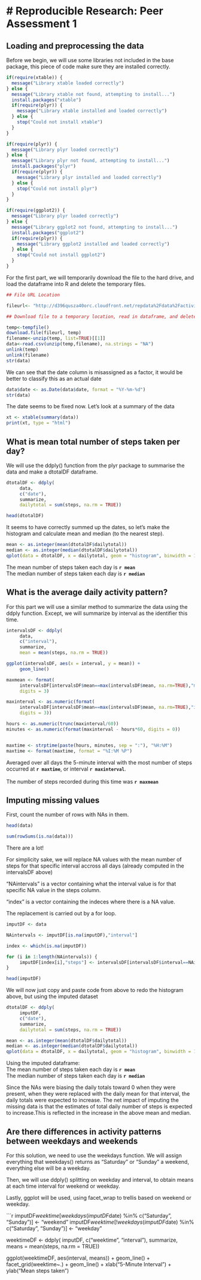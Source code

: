 # Reproducible Research: Peer Assessment 1
==============================================

## Loading and preprocessing the data

Before we begin, we will use some libraries not included in the base package, this piece of code make sure they are installed correctly.

```r
if(require(xtable)) {
  message("Library xtable loaded correctly")
} else {
  message("Library xtable not found, attempting to install...")
  install.packages("xtable")
  if(require(plyr)) {
    message("Library xtable installed and loaded correctly")
  } else {
    stop("Could not install xtable")
  }
}

if(require(plyr)) {
  message("Library plyr loaded correctly")
} else {
  message("Library plyr not found, attempting to install...")
  install.packages("plyr")
  if(require(plyr)) {
    message("Library plyr installed and loaded correctly")
  } else {
    stop("Could not install plyr")
  }
}

if(require(ggplot2)) {
  message("Library plyr loaded correctly")
} else {
  message("Library ggplot2 not found, attempting to install...")
  install.packages("ggplot2")
  if(require(plyr)) {
    message("Library ggplot2 installed and loaded correctly")
  } else {
    stop("Could not install ggplot2")
  }
}
```


For the first part, we will temporarily download the file to the hard drive, and load the dataframe into R and delete the temporary files.

```r
## File URL Location

fileurl<- "http://d396qusza40orc.cloudfront.net/repdata%2Fdata%2Factivity.zip"

## Download file to a temporary location, read in dataframe, and delete tempfile

temp<-tempfile()
download.file(fileurl, temp)
filename<-unzip(temp, list=TRUE)[[1]]
data<-read.csv(unzip(temp,filename), na.strings = "NA")
unlink(temp)
unlink(filename)
str(data)
```

We can see that the date column is misassigned as a factor, it would be better to classify this as an actual date

```r
data$date <- as.Date(data$date, format = "%Y-%m-%d")
str(data)
```

The date seems to be fixed now. Let's look at a summary of the data

```r
xt <- xtable(summary(data))
print(xt, type = "html")
```


## What is mean total number of steps taken per day?

We will use the ddply() function from the plyr package to summarise the data and make a dtotalDF dataframe.

```r

dtotalDF <- ddply(
     data, 
     c("date"), 
     summarize, 
     dailytotal = sum(steps, na.rm = TRUE))

head(dtotalDF)
```

It seems to have correctly summed up the dates, so let's make the histogram and calculate mean and median (to the nearest step).

```r
mean <- as.integer(mean(dtotalDF$dailytotal))
median <- as.integer(median(dtotalDF$dailytotal))
qplot(data = dtotalDF, x = dailytotal, geom = "histogram", binwidth = 1000)
```

The mean number of steps taken each day is __`r mean`__  
The median number of steps taken each day is __`r median`__   

## What is the average daily activity pattern?

For this part we will use a similar method to summarize the data using the ddply
function. Except, we will summarize by interval as the identifier this time.    
     


```r
intervalsDF <- ddply(
     data, 
     c("interval"), 
     summarize, 
     mean = mean(steps, na.rm = TRUE))

ggplot(intervalsDF, aes(x = interval, y = mean)) +
     geom_line()

maxmean <- format(
     intervalsDF[intervalsDF$mean==max(intervalsDF$mean, na.rm=TRUE),"mean"],
     digits = 3)

maxinterval <- as.numeric(format(
     intervalsDF[intervalsDF$mean==max(intervalsDF$mean, na.rm=TRUE),"interval"],
     digits = 3))

hours <- as.numeric(trunc(maxinterval/60))
minutes <- as.numeric(format(maxinterval - hours*60, digits = 0))


maxtime <- strptime(paste(hours, minutes, sep = ":"), "%H:%M")
maxtime <- format(maxtime, format = "%I:%M %P")

```

Averaged over all days the 5-minute interval with the most number of steps occurred at __`r maxtime`__, or interval __`r maxinterval`__. <br />
<br />
The number of steps recorded during this time was __`r maxmean`__

## Imputing missing values

First, count the number of rows with NAs in them.


```r
head(data)

sum(rowSums(is.na(data)))

```

There are a lot!    

For simplicity sake, we will replace NA values with the mean number of steps for that specific interval accross all days (already computed in the intervalsDF above)  

"NAintervals" is a vector containing what the interval value is for that specific NA value in the steps column.    

"index" is a vector containing the indeces where there is a NA value.

The replacement is carried out by a for loop.


```r

imputDF <- data

NAintervals <- imputDF[is.na(imputDF),"interval"]

index <- which(is.na(imputDF))

for (i in 1:length(NAintervals)) {
     imputDF[index[i],"steps"] <- intervalsDF[intervalsDF$interval==NAintervals[i],"mean"]
}

head(imputDF)
```

We will now just copy and paste code from above to redo the histogram above, but using the imputed dataset

```r
dtotalDF <- ddply(
     imputDF, 
     c("date"), 
     summarize, 
     dailytotal = sum(steps, na.rm = TRUE))

mean <- as.integer(mean(dtotalDF$dailytotal))
median <- as.integer(median(dtotalDF$dailytotal))
qplot(data = dtotalDF, x = dailytotal, geom = "histogram", binwidth = 1000)

```

Using the imputed dataframe:  
The mean number of steps taken each day is __`r mean`__  
The median number of steps taken each day is __`r median`__   

Since the NAs were biasing the daily totals toward 0 when they were present, when they were replaced with the daily mean for that interval, the daily totals were expected to increase. The net impact of imputing the missing data is that the estimates of total daily number of steps is expected to increase.This is reflected in the increase in the above mean and median.

## Are there differences in activity patterns between weekdays and weekends

For this solution, we need to use the weekdays function. We will assign everything that weekdays() returns as "Saturday" or "Sunday" a weekend, everything else will be a weekday.

Then, we will use ddply() splitting on weekday and interval, to obtain means at each time interval for weekend or weekday.  

Lastly, ggplot will be used, using facet_wrap to trellis based on weekend or weekday.


```r
imputDF$weektime[weekdays(imputDF$date) %in% c("Saturday", "Sunday")] <- "weekend"
imputDF$weektime[!weekdays(imputDF$date) %in% c("Saturday", "Sunday")] <- "weekday"

weektimeDF <- ddply(
     imputDF, 
     c("weektime", "interval"), 
     summarize, 
     means = mean(steps, na.rm = TRUE))

ggplot(weektimeDF, aes(interval, means)) +
     geom_line() +
     facet_grid(weektime~.) +
     geom_line() +
     xlab("5-Minute Interval") +
     ylab("Mean steps taken")
     

